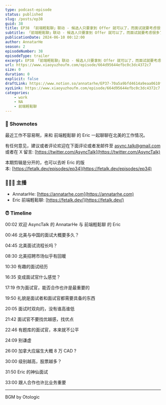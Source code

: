 ```yaml
---
type: podcast-episode
status: published
slug: /posts/ep38
guid: 38
title: EP38 「前端輕鬆聊」联动 - 候选人只要拿到 Offer 就可以了，而面试就要考虑很多了
subtitle: 「前端輕鬆聊」联动 - 候选人只要拿到 Offer 就可以了，而面试就要考虑很多了
publicationDate: 2024-06-10 00:12:00
author: AnnatarHe
season: 2
episodeNumber: 38
episodeType: trailer
excerpt: EP38 「前端輕鬆聊」联动 - 候选人只要拿到 Offer 就可以了，而面试就要考虑很多了
url: https://www.xiaoyuzhoufm.com/episode/664d95644efbc0c3dc4372c7
size: 0
duration: 0
explicit: false
draftLink: https://www.notion.so/annatarhe/EP37-70a5a9bfd4614a9eaa0610f0ef101104?pvs=4
xyzLink: https://www.xiaoyuzhoufm.com/episode/664d95644efbc0c3dc4372c7
categories:
    - work
    - NA
    - 前端輕鬆聊
---
```


### 📕 Shownotes

最近工作不容易啊，来和 前端輕鬆聊 的 Eric 一起聊聊在北美的工作情况。

有任何意见，建议或者评论欢迎在下面评论或者发邮件至 [async.talk@gmail.com](mailto:async.talk@gmail.com) 或者在 X 留言: [https://twitter.com/AsyncTalk](https://twitter.com/AsyncTalk)

本期剪辑是分开的，也可以去听 Eric 的版本: [https://fetalk.dev/episodes/ep34](https://fetalk.dev/episodes/ep34)

### 👨‍👨‍👦 主播

- AnnatarHe: [https://annatarhe.com](https://annatarhe.com)
- Eric 前端輕鬆聊: [https://fetalk.dev/](https://fetalk.dev/)

### ⏰ Timeline

00:02 欢迎 AsyncTalk 的 AnnatarHe 与 前端輕鬆聊 的 Eric

00:46 北美与中国的面试大概要多久？

04:45 北美面试流程长吗？

08:30 北美招聘市场似乎有回暖

10:30 有趣的面试经历

16:35 变成面试官什么感觉？

17:19 作为面试官，能否合作也许是最重要的

19:50 礼貌是面试者和面试官都需要具备的东西

20:05 面试时双向的，没有谁高谁低

21:42 面试官不要找优越感，找优点

22:46 有题库的面试官，本来就不公平

24:09 别谦虚

26:00 加拿大应届生大概 8 万 CAD ?

30:00 级别越高，股票越多？

31:50 Eric 的神仙面试

33:00 跟人合作也许比业务重要

--------

BGM by Otologic